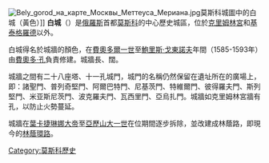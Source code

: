 {{不是|白城市|別爾哥羅德}}
[[File:Bely_gorod_на_карте_Москвы_Меттеуса_Мериана.jpg|thumbnail]]莫斯科城圖中的白城（黃色）]]
'''白城'''（{{lang-ru|Бе́лый го́род}}）是[[俄羅斯|俄羅斯]]首都[[莫斯科|莫斯科]]的中心歷史城區，位於[[克里姆林宮|克里姆林宮]]和[[基泰格羅德|基泰格羅德]]以外。

白城得名於城牆的顏色，在[[費奧多爾一世·伊萬諾維奇|費奧多爾一世]]至[[鮑里斯·費奧多羅維奇·戈東諾夫|鮑里斯·戈東諾夫]]年間（1585-1593年）由[[費奧多‧孔|費奧多‧孔]]負責修建。城牆長{{convert|10|km|mi}}、闊{{convert|4.5|m|ft}}。

城牆之間有二十八座塔、十一孔城門，城門的名稱仍然保留在遺址所在的廣場上，即：諸聖門、普列奇堅門、阿爾巴特門、尼基茨門、特維爾門、彼得羅夫門、斯列堅門、米亚斯尼茨門、波克羅夫門、瓦西里門、亞烏扎門。城牆如克里姆林宮牆有孔，以防止火勢蔓延。

城牆在[[葉卡捷琳娜大帝|葉卡捷琳娜大帝]]至[[亞歷山大一世_(俄羅斯)|亞歷山大一世]]在位期間逐步拆除，並改建成林蔭路，即現今的[[莫斯科林蔭環路|林蔭環路]]。

[[Category:莫斯科歷史|Category:莫斯科歷史]]